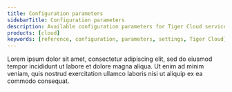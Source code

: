 ```yaml
---
title: Configuration parameters
sidebarTitle: Configuration parameters
description: Available configuration parameters for Tiger Cloud services
products: [cloud]
keywords: [reference, configuration, parameters, settings, Tiger Cloud]
---
```


Lorem ipsum dolor sit amet, consectetur adipiscing elit, sed do eiusmod tempor incididunt ut labore et dolore magna aliqua. Ut enim ad minim veniam, quis nostrud exercitation ullamco laboris nisi ut aliquip ex ea commodo consequat.